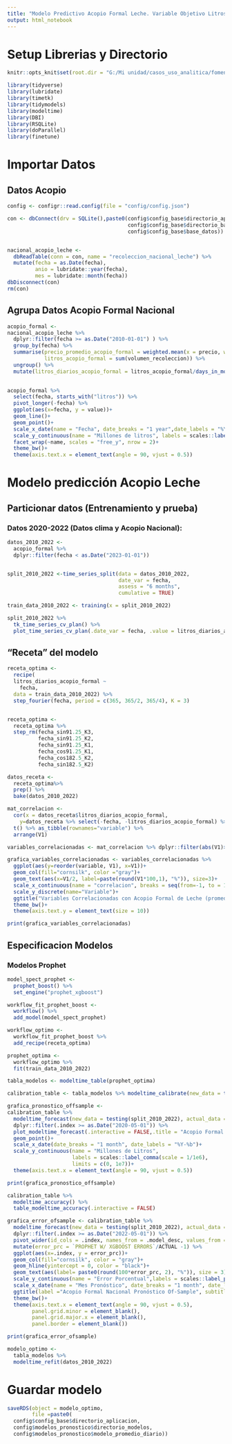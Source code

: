 ```yaml
---
title: "Modelo Predictivo Acopio Formal Leche. Variable Objetivo Litros promedio por día"
output: html_notebook
---
```

# Setup Librerias y Directorio
```r
knitr::opts_knit$set(root.dir = "G:/Mi unidad/casos_uso_analitica/fomento_ganadero/pronostico_leche_cruda")
```
```r
library(tidyverse)
library(lubridate)
library(timetk)
library(tidymodels)
library(modeltime)
library(DBI)
library(RSQLite)
library(doParallel)
library(finetune)
```


# Importar Datos
## Datos Acopio
```r
config <- configr::read.config(file = "config/config.json")

con <- dbConnect(drv = SQLite(),paste0(config$config_base$directorio_aplicacion, 
                                       config$config_base$directorio_basedatos,
                                       config$config_base$base_datos))


nacional_acopio_leche <- 
  dbReadTable(conn = con, name = "recoleccion_nacional_leche") %>% 
  mutate(fecha = as.Date(fecha),
         anio = lubridate::year(fecha),
         mes = lubridate::month(fecha))
dbDisconnect(con)
rm(con)
```

## Agrupa Datos Acopio Formal Nacional
```r
acopio_formal <- 
nacional_acopio_leche %>% 
  dplyr::filter(fecha >= as.Date("2010-01-01") ) %>% 
  group_by(fecha) %>% 
  summarise(precio_promedio_acopio_formal = weighted.mean(x = precio, w = volumen_recoleccion),
            litros_acopio_formal = sum(volumen_recoleccion)) %>% 
  ungroup() %>% 
  mutate(litros_diarios_acopio_formal = litros_acopio_formal/days_in_month(fecha)) 
  
```
```r
acopio_formal %>% 
  select(fecha, starts_with("litros")) %>% 
  pivot_longer(-fecha) %>% 
  ggplot(aes(x=fecha, y = value))+
  geom_line()+
  geom_point()+
  scale_x_date(name = "Fecha", date_breaks = "1 year",date_labels = "%Y")+
  scale_y_continuous(name = "Millones de litros", labels = scales::label_comma(scale = 1/1000000))+
  facet_wrap(~name, scales = "free_y", nrow = 2)+
  theme_bw()+
  theme(axis.text.x = element_text(angle = 90, vjust = 0.5))
```

# Modelo predicción Acopio Leche
## Particionar datos (Entrenamiento y prueba)
### Datos 2020-2022 (Datos clima y Acopio Nacional):
```r
datos_2010_2022 <- 
  acopio_formal %>% 
  dplyr::filter(fecha < as.Date("2023-01-01"))


split_2010_2022 <-time_series_split(data = datos_2010_2022, 
                                    date_var = fecha, 
                                    assess = "6 months", 
                                    cumulative = TRUE)

train_data_2010_2022 <- training(x = split_2010_2022)

```

```r
split_2010_2022 %>% 
  tk_time_series_cv_plan() %>% 
  plot_time_series_cv_plan(.date_var = fecha, .value = litros_diarios_acopio_formal,.interactive = FALSE )
```

## "Receta" del modelo

```r
receta_optima <- 
  recipe(
  litros_diarios_acopio_formal ~ 
    fecha,
  data = train_data_2010_2022) %>% 
  step_fourier(fecha, period = c(365, 365/2, 365/4), K = 3)


receta_optima <-
  receta_optima %>%
  step_rm(fecha_sin91.25_K3,
          fecha_sin91.25_K2,
          fecha_sin91.25_K1,
          fecha_cos91.25_K1,
          fecha_cos182.5_K2,
          fecha_sin182.5_K2)
```
```r
datos_receta <- 
  receta_optima%>% 
  prep() %>% 
  bake(datos_2010_2022) 

```
```r
mat_correlacion <- 
  cor(x = datos_receta$litros_diarios_acopio_formal,
    y=datos_receta %>% select(-fecha, -litros_diarios_acopio_formal) %>% as.matrix(),use = "pair") %>% 
  t() %>% as_tibble(rownames="variable") %>% 
  arrange(V1)

variables_correlacionadas <- mat_correlacion %>% dplyr::filter(abs(V1)>=0.3)

grafica_variables_correlacionadas <- variables_correlacionadas %>% 
  ggplot(aes(y=reorder(variable, V1), x=V1))+
  geom_col(fill="cornsilk", color ="gray")+
  geom_text(aes(x=V1/2, label=paste(round(V1*100,1), "%")), size=3)+
  scale_x_continuous(name = "correlacion", breaks = seq(from=-1, to = 1, by = 0.1))+
  scale_y_discrete(name="Variable")+
  ggtitle("Variables Correlacionadas con Acopio Formal de Leche (promedio por día)")+
  theme_bw()+
  theme(axis.text.y = element_text(size = 10))

print(grafica_variables_correlacionadas)
```

## Especificacion Modelos
### Modelos Prophet
```r
model_spect_prophet <- 
  prophet_boost() %>%
  set_engine("prophet_xgboost")

workflow_fit_prophet_boost <- 
  workflow() %>%
  add_model(model_spect_prophet) 
```

```r
workflow_optimo <- 
  workflow_fit_prophet_boost %>% 
  add_recipe(receta_optima) 
```
```r

prophet_optima <- 
  workflow_optimo %>%
  fit(train_data_2010_2022)
```


```r
tabla_modelos <- modeltime_table(prophet_optima)
```
```r
calibration_table <- tabla_modelos %>% modeltime_calibrate(new_data = testing(split_2010_2022))
```

```r
grafica_pronostico_offsample <- 
calibration_table %>%
  modeltime_forecast(new_data = testing(split_2010_2022), actual_data =  datos_2010_2022) %>%
  dplyr::filter(.index >= as.Date("2020-05-01")) %>% 
  plot_modeltime_forecast(.interactive = FALSE,.title = "Acopio Formal Nacional Pronóstico Of-Sample")+
  geom_point()+
  scale_x_date(date_breaks = "1 month", date_labels = "%Y-%b")+
  scale_y_continuous(name = "Millones de Litros", 
                     labels = scales::label_comma(scale = 1/1e6),
                     limits = c(0, 1e7))+
  theme(axis.text.x = element_text(angle = 90, vjust = 0.5))

print(grafica_pronostico_offsample)

```


```r
calibration_table %>% 
  modeltime_accuracy() %>% 
  table_modeltime_accuracy(.interactive = FALSE)
```
```r
grafica_error_ofsample <- calibration_table %>%
  modeltime_forecast(new_data = testing(split_2010_2022), actual_data =  datos_2010_2022) %>%
  dplyr::filter(.index >= as.Date("2022-05-01")) %>% 
  pivot_wider(id_cols = .index, names_from = .model_desc, values_from = .value) %>% 
  mutate(error_prc = `PROPHET W/ XGBOOST ERRORS`/ACTUAL -1) %>% 
  ggplot(aes(x=.index, y = error_prc))+
  geom_col(fill="cornsilk", color = "gray")+
  geom_hline(yintercept = 0, color = "black")+
  geom_text(aes(label= paste0(round(100*error_prc, 2), "%")), size = 3)+
  scale_y_continuous(name = "Error Porcentual",labels = scales::label_percent(), limits = c(-0.05, 0.05))+
  scale_x_date(name = "Mes Pronóstico", date_breaks = "1 month", date_labels = "%Y-%b")+
  ggtitle(label ="Acopio Formal Nacional Pronóstico Of-Sample", subtitle = "Error pronóstico")+
  theme_bw()+
  theme(axis.text.x = element_text(angle = 90, vjust = 0.5),
        panel.grid.minor = element_blank(),
        panel.grid.major.x = element_blank(),
        panel.border = element_blank())
```

```r
print(grafica_error_ofsample)
```



```r
modelo_optimo <- 
  tabla_modelos %>% 
  modeltime_refit(datos_2010_2022)
```
# Guardar modelo
```r
saveRDS(object = modelo_optimo, 
        file =paste0(
  config$config_base$directorio_aplicacion,
  config$modelos_pronostico$directorio_modelos, 
  config$modelos_pronostico$modelo_promedio_diario))
```


